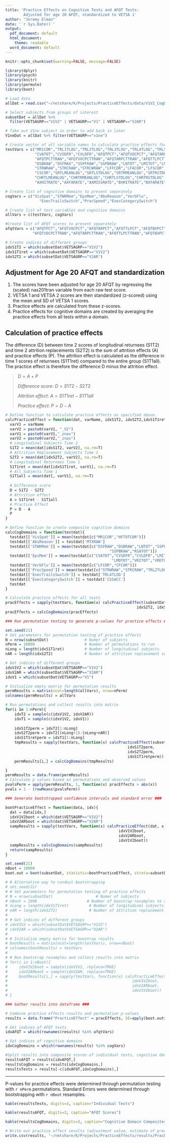 ```yaml
---
title: 'Practice Effects on Cognitive Tests and AFQT Tests: 
        Adjusted for age 20 AFQT, standardized to VETSA 1'
author: "Jeremy Elman"
date: '`r Sys.Date()`'
output:
  pdf_document: default
  html_document:
    theme: readable
  word_document: default
---
```


```r
knitr::opts_chunk$set(warning=FALSE, message=FALSE)
```

```r
library(dplyr)
library(psych)
library(knitr)
library(permute)
library(boot)
```

```r
# Load data
allDat = read.csv("~/netshare/K/Projects/PracticeEffects/data/V1V2_CogData_NASAdj_Z.csv")

# Select subjects from groups of interest
subsetDat = allDat %>%
  filter(VETSAGRP=="V1V2" | VETSAGRP=="V1" | VETSAGRP=="V2AR")

# Take out V1ne subject in order to add back in later
V1neDat = allDat %>% filter(VETSAGRP=="v1ne")

# Create vector of all variable names to calculate practice effects for
testVars = c("MR1COR","TRL1TLOG","TRL2TLOG","TRL3TLOG","TRL4TLOG","TRL5TLOG","CSSACC","MTXRAW","CVA1RAW",
             "CVATOT","CVSDFR","CVLDFR","AFQTPCT","AFQTVOCPCT","AFQTARPCT","AFQTTLPCT","AFQTBXPCT",
             "AFQTPCTTRAN","AFQTVOCPCTTRAN","AFQTARPCTTRAN","AFQTTLPCTTRAN","AFQTBXPCTTRAN","DSFRAW",
             "DSBRAW","DSFMAX","SSPFRAW","SSPBRAW","LNTOT","LMITOT","LMDTOT","VRITOT","VRDTOT","VRCTOT","HFTOTCOR",
             "STRWRAW","STRCRAW","STRCWRAW","LFFCOR","LFACOR","LFSCOR","LFCOR","CFANCOR","CFBNCOR","CFCOR",
             "CSCOR","SRTLMEANLOG","SRTLSTDLOG","SRTRMEANLOG","SRTRSTDLOG","SRTGMEANLOG","SRTGSTDLOG",
             "CHRTLMEANLOG","CHRTRMEANLOG","CHRTLSTDLOG","CHRTRSTDLOG","CHRTGMEANLOG","CHRTGSTDLOG","RSATOT",
             "AXHITRATE","AXFARATE","AXMISSRATE","BXHITRATE","BXFARATE","BXMISSRATE","CPTDPRIME")

# Create list of cognitive domains to present separately
cogVars = c("VisSpat","STWKMem","EpsMem","AbsReason","VerbFlu",
               "ExecTrailsSwitch","ProcSpeed","ExecCategorySwitch")

# Create list of test variables and cognitive domains
allVars = c(testVars, cogVars)

#Create list of AFQT scores to present separately
afqtVars = c("AFQTPCT","AFQTVOCPCT","AFQTARPCT","AFQTTLPCT","AFQTBXPCT","AFQTPCTTRAN",
            "AFQTVOCPCTTRAN","AFQTARPCTTRAN","AFQTTLPCTTRAN","AFQTBXPCTTRAN")

# Create indices of different groups
idxS1T2 = which(subsetDat$VETSAGRP=="V1V2")
idxS1T1ret = which(subsetDat$VETSAGRP=="V1V2")
idxS2T2 = which(subsetDat$VETSAGRP=="V2AR")
```

## Adjustment for Age 20 AFQT and standardization

1. The scores have been adjusted for age 20 AFQT by regressing the (scaled) nas201tran variable from each raw test score. 
2. VETSA 1 and VETSA 2 scores are then standardized (z-scored) using the mean and SD of VETSA 1 scores. 
3. Practice effects are calculated from these z-scores.
4. Practice effects for cognitive domains are created by averaging the practice effects from all tests within a domain.

## Calculation of practice effects  

The difference (D) between time 2 scores of longitudinal returnees (S1T2) and time 2 attrition replacements (S2T2) is the sum of attrition effects (A) and practice effects (P). The attrition effect is calculated as the difference in time 1 scores of returnees (S1T1ret) compared to the entire group (S1T1all). The practice effect is therefore the difference D minus the attrition effect.


> $D = A + P$  
> 
> *Difference score*:
> $D = S1T2 - S2T2$  
>  
> *Attrition effect*:
> $A = S1T1ret - S1T1all$  
> 
> *Practice effect*:
> $P = D - A$  


```r
# Define function to calculate practice effects as specified above.
calcPracticeEffect = function(dat, varName, idxS1T2, idxS2T2,idxS1T1ret){
  varV1 = varName
  varV2 = paste0(varV1, "_V2")
  varV1 = paste0(varV1,"_znas")
  varV2 = paste0(varV2,"_znas")
  # Longitudinal Subjects Time 2
  S1T2 = mean(dat[idxS1T2, varV2], na.rm=T)
  # Attrition Replacement Subjects Time 2
  S2T2 = mean(dat[idxS2T2, varV2], na.rm=T)
  # Longitudinal Returnees Time 1
  S1T1ret = mean(dat[idxS1T1ret, varV1], na.rm=T)
  # All Subjects Time 1
  S1T1all = mean(dat[, varV1], na.rm=T)
  
  # Difference score
  D = S1T2 - S2T2
  # Attrition effect
  A = S1T1ret - S1T1all
  # Practice Effect
  P = D - A
  P
}

# Define function to create composite cognitive domains 
calcCogDomains = function(testdat){
  testdat[['VisSpat']] = mean(testdat[c("MR1COR","HFTOTCOR")])
  testdat[['AbsReason']] = testdat['MTXRAW']
  testdat[['STWKMem']] = mean(testdat[c("DSFRAW","DSBRAW","LNTOT","SSPFRAW",
                                              "SSPBRAW","RSATOT")])
  testdat[['EpsMem']] = mean(testdat[c("CVATOT","CVSDFR","CVLDFR","LMITOT",
                                               "LMDTOT","VRITOT","VRDTOT")])
  testdat[['VerbFlu']] = mean(testdat[c("LFCOR","CFCOR")])
  testdat[['ProcSpeed']] = mean(testdat[c("STRWRAW","STRCRAW","TRL2TLOG","TRL3TLOG")])
  testdat[['ExecTrailsSwitch']] = testdat['TRL4TLOG']
  testdat[['ExecCategorySwitch']] = testdat['CSSACC']
  testdat
}
```


```r
# Calculate practice effects for all tests
pracEffects = sapply(testVars, function(x) calcPracticeEffect(subsetDat, x, idxS1T2,
                                                          idxS2T2, idxS1T1ret))
pracEffects = calcCogDomains(pracEffects)
```


```r
### Run permutation testing to generate p-values for practice effects ###

set.seed(21)
# Set parameters for permutation testing of practice effects
N = nrow(subsetDat)                # Numer of subjects
nPerm = 10000                      # Number of permutations to run
nLong = length(idxS1T1ret)         # Number of longitudinal subjects
nAR = length(idxS2T2)              # Number of attrition replacement subjects

# Get indices of different groups
idxV1V2 = which(subsetDat$VETSAGRP=="V1V2")
idxV2AR = which(subsetDat$VETSAGRP=="V2AR")
idxV1 = which(subsetDat$VETSAGRP=="V1")

# Initialize empty matrix for permutation results
permResults = matrix(ncol=length(allVars), nrow=nPerm)
colnames(permResults) = allVars

# Run permutations and collect results into matrix
for(i in 1:nPerm){
    idxT2 = sample(c(idxV1V2, idxV2AR))
    idxT1 = sample(c(idxV1V2, idxV1))
    
    idxS1T2perm = idxT2[1:nLong]
    idxS2T2perm = idxT2[(nLong+1):(nLong+nAR)]
    idxS1T1retperm = idxT1[1:nLong]
    tmpResults = sapply(testVars, function(x) calcPracticeEffect(subsetDat, x, 
                                                      idxS1T2perm,
                                                      idxS2T2perm,
                                                      idxS1T1retperm))
    permResults[i,] = calcCogDomains(tmpResults)

}
permResults = data.frame(permResults)
# Calculate p values based on permutations and observed values
pvalsPerm = apply(permResults, 1, function(x) pracEffects > abs(x))
pvals = 1 - (rowMeans(pvalsPerm))
```

```r
### Generate bootstrapped confidence intervals and standard error ###

bootPracticeEffect = function(data, idx){
  dat = data[idx,]
  idxV1V2boot = which(dat$VETSAGRP=="V1V2")
  idxV2ARboot = which(dat$VETSAGRP=="V2AR")
  sampResults = sapply(testVars, function(x) calcPracticeEffect(dat, x, 
                                                  idxV1V2boot,
                                                  idxV2ARboot,
                                                  idxV1V2boot))
  sampResults = calcCogDomains(sampResults)
  return(sampResults)
}

set.seed(21)
nBoot = 10000
boot.out = boot(subsetDat, statistic=bootPracticeEffect, strata=subsetDat$VETSAGRP, R=nBoot)

# # Alternative way to conduct bootstrapping
# set.seed(21)
# # Set parameters for permutation testing of practice effects
# N = nrow(subsetDat)                   # Numer of subjects
# nBoot = 1000                      # Number of boostrap resamples to run
# nLong = length(idxS1T1ret)         # Number of longitudinal subjects
# nAR = length(idxS2T2)              # Number of attrition replacement subjects
# 
# # Get indices of different groups
# idxV1V2 = which(subsetDat$VETSAGRP=="V1V2")
# idxV2AR = which(subsetDat$VETSAGRP=="V2AR")
# 
# # Initialize empty matrix for boostrap results
# bootResults = matrix(ncol=length(testVars), nrow=nBoot)
# colnames(bootResults) = testVars
# 
# # Run bootstrap resamples and collect results into matrix
# for(i in 1:nBoot){
#     idxV1V2boot = sample(idxV1V2, replace=TRUE)
#     idxV2ARboot = sample(idxV2AR, replace=TRUE)
#     bootResults[i,] = sapply(testVars, function(x) calcPracticeEffect(subsetDat, x, 
#                                                       idxV1V2boot,
#                                                       idxV2ARboot,
#                                                       idxV1V2boot))
# }
```


```r
### Gather results into dataframe ###

# Combine practice effects results and permutation p-values
results = data.frame("PracticeEffect" = pracEffects, SE=apply(boot.out$t, 2, sd), "P" = pvals)

# Get indices of AFQT tests
idxAFQT = which(rownames(results) %in% afqtVars)

# Get indices of cognitive domains
idxCogDomains = which(rownames(results) %in% cogVars)

#Split results into composite scores of individual tests, cognitive domains, and AFQT.
resultsAFQT = results[idxAFQT,]
resultsCogDomains = results[idxCogDomains,]
resultsTests = results[-c(idxAFQT,idxCogDomains),]
```

--------------------------------------

P-values for practice effects were determined through permutation testing with `r nPerm` permutations. 
Standard Errors were determined through bootstrapping with `r nBoot` resamples.


```r
kable(resultsTests, digits=3, caption="Individual Tests")
```


```r
kable(resultsAFQT, digits=3, caption="AFQT Scores")
```

```r
kable(resultsCogDomains, digits=3, caption="Cognitive Domain Composites")
```

```r
# Write out practice effect results (adjustment value, estimate of precision, and p value)
write.csv(results, '~/netshare/K/Projects/PracticeEffects/results/PracEffectValues_NASAdj_Z.csv')
```



